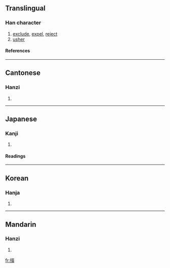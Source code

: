 {{see|摈}}

==Translingual==
===Han character===
{{Han char|rn=64|rad=手|as=14|sn=17|four=5308<sub>6</sub>|canj=手十一金 (QJMC)}}
# [[exclude]], [[expel]], [[reject]]
# [[usher]]
====References====
{{Han ref|kx=0460.270|dkj=12880|dj=0810.040|hdz=31977.020|uh=64EF|ud=25839|bh=ECE8|bd=60648}}

----
==Cantonese==
===Hanzi===
{{yue-hanzi|jyut=|y=ban3}}
# {{defn|Cantonese}}

----
==Japanese==
===Kanji===
{{ja-kanji|grade=|rs=手14}}
# {{defn|Japanese}} 
====Readings====
{{ja-readings|on=[[ひん]] (hin)|kun=[[しりぞける]] (shirizokeru)}}

----
==Korean==
===Hanja===
{{ko-hanja|hangeul=빈|eumhun=|rv=bin|mr=pin|y=pin}}
# {{defn|Korean}}

----
==Mandarin==
===Hanzi===
{{cmn-hanzi|sim=摈|pin=[[bìn]] ([[bin4]])|wg=pin<sup>4</sup>}}
# {{defn|Mandarin}}

[[fr:擯]]